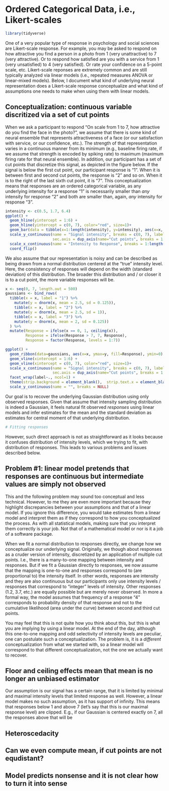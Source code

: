 # Ordered Categorical Data, i.e., Likert-scales


```r
library(tidyverse)
```


One of a very popular type of response in psychology and social sciences are Likert-scale response. For example, you may be asked to respond on how attractive you find a person in a photo from 1 (very unattractive) to 7 (very attractive). Or to respond how satisfied are you with a service from 1 (very unsatisfied) to 4 (very satisfied). Or rate your confidence on a 5-point scale, etc. Likert-scale reponses are extremely common and are still typically analyzed via linear models (i.e., repeated measures ANOVA or linear-mixed models). Below, I document what kind of underlying neural representation does a Likert-scale response conceptualize and what kind of assumptions one needs to make when using them with linear models.

## Conceptualization: continuous variable discritized via a set of cut points
When we ask a participant to respond "On scale from 1 to 7, how attractive do you find the face in the photo?", we assume that there is some kind of neural ensemble that represents attractiveness of a face (or our satisfaction with service, or our confidence, etc.). The strength of that representation varies in a continuous manner from its minimum (e.g., baseline firing rate, if we assume that strength is encoded by spiking rate) to maximum (maximum firing rate for that neural ensemble). In addition, our participant has a set of cut points that discretize this signal, as depicted in the figure below. If the signal is below the first cut point, our participant response is "1". When it is between first and second cut points, the response is "2" and so on. When it is to the right of the last sixth cut point, it is "7". This conceptualization means that responses are an ordered categorical variable, as any underlying intensity for a response "1" is necessarily smaller than _any_ intensity for response "2" and both are smaller than, again, _any_ intensity for response "3".

```r
intensity <- c(0.5, 1.7, 6.4)
ggplot() +
  geom_hline(yintercept = 1:6) +
  geom_hline(yintercept = c(0, 7), color="red", size=1)+ 
  geom_bar(data = tibble(x=1:length(intensity), y=intensity), aes(x=x, y=y), stat="identity") +
  scale_y_continuous(name = "Signal intensity", breaks = c(0, 7), labels = c("Minimal signal", "Maximal signal"), limits = c(-0.5, 7.5),
                     sec.axis = dup_axis(name="Cut points", breaks = 1:6, labels = 1:6)) + 
  scale_x_continuous(name = "Intensity to Response", breaks = 1:length(intensity), labels = sprintf("%.1f→%d", intensity, ceiling(intensity))) +
  coord_flip()
```

We also assume that our representation is noisy and can be described as being drawn from a normal distribution centered at the "true" intensity level. Here, the consistency of responses will depend on the width (standard deviation) of this distribution. The broader this distribution and / or closer it is to a cut point, the more variable responses will be.

```r
x <- seq(0, 7, length.out = 500)
gaussians <- bind_rows(
  tibble(x = x, label = "1") %>%
    mutate(y = dnorm(x, mean = 2.5, sd = 0.125)),
    tibble(x = x, label = "2") %>%
    mutate(y = dnorm(x, mean = 2.5, sd = 1)),
    tibble(x = x, label = "3") %>%
    mutate(y = dnorm(x, mean = 2, sd = 0.125))
  ) %>%
  mutate(Response = ifelse(x == 0, 1, ceiling(x)),
         Response = ifelse(Response > 7, 7, Response),
         Response = factor(Response, levels = 1:7))

ggplot() +
  geom_ribbon(data=gaussians, aes(x=x, ymax=y, fill=Response), ymin=0) +
  geom_vline(xintercept = 1:6) +
  geom_vline(xintercept = c(0, 7), color="red", size=1)+ 
  scale_x_continuous(name = "Signal intensity", breaks = c(0, 7), labels = c("Minimal signal", "Maximal signal"), limits = c(-0.5, 7.5),
                     sec.axis = dup_axis(name="Cut points", breaks = 1:6, labels = 1:6)) + 
  facet_wrap(label~., ncol=1) + 
  theme(strip.background = element_blank(),  strip.text.x = element_blank()) +
  scale_y_continuous(name = "", breaks = NULL)

```

Our goal is to recover the underlying Gaussian distribution using only observed responses. Given that assume that intensity sampling distribution is indeed a Gaussian, it feels natural fit observed _responses_ using linear models and infer estimates for the mean and the standard deviation as estimates for central moment of that underlying distribution.

```r
# Fitting responses
```

However, such direct approach is not as straightforward as it looks because it confuses distribution of intensity levels, which we trying to fit, with distribution of responses. This leads to various problems and issues described below.


## Problem #1: linear model pretends that responses are continuous but intermediate values are simply not observed
This and the following problem may sound too conceptual and less technical. However, to me they are even more important because they highlight discrepancies between your assumptions and that of a linear model. If you ignore this difference, you would take estimates from a linear model and interpret them as if they correspond to how you conceptualized the process. As with all statistical models, making sure that you interpret them correctly is your job. Not that of a mathematical model or nor is it a job of a software package. 

When we fit a normal distribution to responses directly, we change how we conceptualize our underlying signal. Originally, we though about responses as a cruder version of intensity, discretized by an application of multiple cut points. I.e., there is a many-to-one mapping between intensity and responses. But if we fit a Gaussian directly to responses, we now assume that the mapping is one-to-one and responses correspond to (are proportional to) the intensity itself. In other words, responses are intensity and they are also continuous but our participants only use intensity levels / responses that correspond to "integer" levels of intensity. Other responses (1.2, 3.7, etc.) are equally possible but are merely never observed. In more a formal way, the model assumes that frequency of a response "4" corresponds to probability density of that response and not to the cumulative likelihood (area under the curve) between second and third cut points.



You may feel that this is not quite how you think about this, but this is what you are implying by using a linear model. At the end of the day, although this one-to-one mapping and odd selectivity of intensity levels are peculiar, one can postulate such a conceptualization. The problem is, it is a _different_ conceptualization from what we started with, so a linear model will correspond to that different conceptualization, not the one we actually want to recover.

## Floor and ceiling effects mean that mean is no longer an unbiased estimator
Our assumption is our signal has a certain range, that it is limited by minimal and maximal intensity levels that limited response as well. However, a linear model makes no such assumption, as it has support of infinity. This means that responses below 1 and above 7 (let's say that this is our maximal response level) are clipped. E.g., if our Gaussian is centered exactly on 7, all the responses above that will be 

## Heteroscedacity

## Can we even compute mean, if cut points are not equdistant?

## Model predicts nonsense and it is not clear how to turn it into sense
